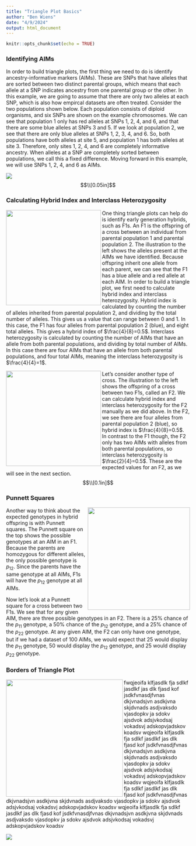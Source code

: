 ```yaml
---
title: "Triangle Plot Basics"
author: "Ben Wiens"
date: "4/9/2024"
output: html_document
---
```


```r
knitr::opts_chunk$set(echo = TRUE)
```

### Identifying AIMs

In order to build triangle plots, the first thing we need to do is identify ancestry-informative markers (AIMs). These are SNPs that have alleles that are sorted between two distinct parental groups, which means that each allele at a SNP indicates ancestry from one parental group or the other. In this example, we are going to assume that there are only two alleles at each SNP, which is also how empircal datasets are often treated. Consider the two populations shown below. Each population consists of diploid organisms, and six SNPs are shown on the example chromosomes. We can see that population 1 only has red alleles at SNPs 1, 2, 4, and 6, and that there are some blue alleles at SNPs 3 and 5. If we look at population 2, we see that there are only blue alleles at SNPs 1, 2, 3, 4, and 6. So, both populations have both alleles at site 5, and population 1 has both alleles at site 3. Therefore, only sites 1, 2, 4, and 6 are completely informative ancestry. When alleles at a SNP are completely sorted between populations, we call this a fixed difference. Moving forward in this example, we will use SNPs 1, 2, 4, and 6 as AIMs.

![](../man/figures/parental_pops.png)
$$\\[0.05in]$$


### Calculating Hybrid Index and Interclass Heterozygosity


<img src="../man/figures/first_cross.png" align="left" alt="" width="260" /> One thing triangle plots can help do is identify early generation hybrids, such as F1s. An F1 is the offspring of a cross between an individual from parental population 1 and parental population 2. The illustration to the left shows the alleles present at the AIMs we have identified. Because offspring inherit one allele from each parent, we can see that the F1 has a blue allele and a red allele at each AIM. In order to build a triangle plot, we first need to calculate hybrid index and interclass heterozygosity. Hybrid index is calculated by counting the number of alleles inherited from parental population 2, and dividing by the total number of alleles. This gives us a value that can range between 0 and 1. In this case, the F1 has four alleles from parental population 2 (blue), and eight total alleles. This gives a hybrid index of $\frac{4}{8}=0.5$. Interclass heterozygosity is calculated by counting the number of AIMs that have an allele from both parental populations, and dividing by total number of AIMs. In this case there are four AIMs that have an allele from both parental populations, and four total AIMs, meaning the interclass heterozygosity is $\frac{4}{4}=1$.


<img src="../man/figures/second_cross.png" align="left" alt="" width="260" /> Let's consider another type of cross. The illustration to the left shows the offspring of a cross between two F1s, called an F2. We can calculate hybrid index and interclass heterozygosity for the F2 manually as we did above. In the F2, we see there are four alleles from parental population 2 (blue), so hybrid index is $\frac{4}{8}=0.5$. In contrast to the F1 though, the F2 only has two AIMs with alleles from both parental populations, so interclass heterozygosity is $\frac{2}{4}=0.5$. These are the expected values for an F2, as we will see in the next section.
$$\\[0.1in]$$

### Punnett Squares


<img src="../man/figures/punnett_squares.png" align="right" alt="" width="280" /> Another way to think about the expected genotypes in hybrid offspring is with Punnett squares. The Punnett square on the top shows the possible genotypes at an AIM in an F1. Because the parents are homozygous for different alleles, the only possible genotype is $p_{12}$. Since the parents have the same genotype at all AIMs, F1s will have the $p_{12}$ genotype at all AIMs.

Now let's look at a Punnett square for a cross between two F1s. We see that for any given AIM, there are three possible genotypes in an F2. There is a 25% chance of the $p_{11}$ genotype, a 50% chance of the $p_{12}$ genotype, and a 25% chance of the $p_{22}$ genotype. At any given AIM, the F2 can only have one genotype, but if we had a dataset of 100 AIMs, we would expect that 25 would display the $p_{11}$ genotype, 50 would display the $p_{12}$ genotype, and 25 would display $p_{22}$ genotype.


### Borders of Triangle Plot
<img src="../man/figures/labeled_tri_plot.png" align="left" alt="" width="320" /> fwqjeoifa klfjasdlk fja sdlkf jasdlkf jas dlk fjasd kof jsdkfvnasdjfvnas dkjvnadsjvn asdkjvna skjdvnads asdjvaksdo vjasdopkv ja sdokv ajsdvok adsjvkodsaj vokadsvj adskopvjadskov koadsv wqjeoifa klfjasdlk fja sdlkf jasdlkf jas dlk fjasd kof jsdkfvnasdjfvnas dkjvnadsjvn asdkjvna skjdvnads asdjvaksdo vjasdopkv ja sdokv ajsdvok adsjvkodsaj vokadsvj adskopvjadskov koadsv wqjeoifa klfjasdlk fja sdlkf jasdlkf jas dlk fjasd kof jsdkfvnasdjfvnas dkjvnadsjvn asdkjvna skjdvnads asdjvaksdo vjasdopkv ja sdokv ajsdvok adsjvkodsaj vokadsvj adskopvjadskov koadsv wqjeoifa klfjasdlk fja sdlkf jasdlkf jas dlk fjasd kof jsdkfvnasdjfvnas dkjvnadsjvn asdkjvna skjdvnads asdjvaksdo vjasdopkv ja sdokv ajsdvok adsjvkodsaj vokadsvj adskopvjadskov koadsv


![](../man/figures/possible_space.png)




